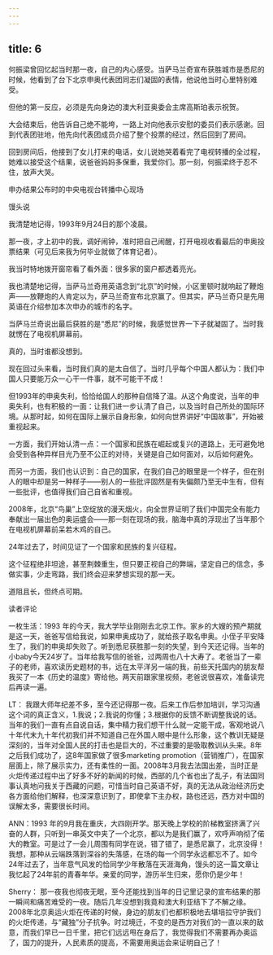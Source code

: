 ```yaml
---
---
---
```

title: 6
---



何振梁曾回忆起当时那一夜，自己的内心感受。当萨马兰奇宣布获胜城市是悉尼的时候，他看到了台下北京申奥代表团同志们凝固的表情，他说他当时心里特别难受。

但他的第一反应，必须是先向身边的澳大利亚奥委会主席高斯珀表示祝贺。

大会结束后，他告诉自己绝不能垮，一路上对向他表示安慰的委员们表示感谢。回到代表团驻地，他先向代表团成员介绍了整个投票的经过，然后回到了房间。

回到房间后，他接到了女儿打来的电话，女儿说她哭着看完了电视转播的全过程，她难以接受这个结果，说爸爸妈妈多保重，我爱你们。那一刻，何振梁终于忍不住，放声大哭。

申办结果公布时的中央电视台转播中心现场



馒头说

我清楚地记得，1993年9月24日的那个凌晨。

那一夜，才上初中的我，调好闹钟，准时把自己闹醒，打开电视收看最后的申奥投票结果（可见后来我为何毕业就做了体育记者）。

我当时特地拨开窗帘看了看外面：很多家的窗户都透着亮光。

我也清楚地记得，当萨马兰奇用英语念到“北京”的时候，小区里顿时就响起了鞭炮声——放鞭炮的人肯定以为，萨马兰奇宣布北京赢了。但其实，萨马兰奇只是先用英语在介绍参加本次申办的城市的名字。

当萨马兰奇说出最后获胜的是“悉尼”的时候，我感觉世界一下子就凝固了。当时我就愣在了电视机屏幕前。

真的，当时谁都没想到。

现在回过头来看，当时我们真的是太自信了。当时几乎每个中国人都认为：我们中国人只要能万众一心干一件事，就不可能干不成！

但1993年的申奥失利，恰恰给国人的那种自信降了温。从这个角度说，当年的申奥失利，也有积极的一面：让我们进一步认清了自己，以及当时自己所处的国际环境。从那时起，如何在国际上展示自身形象，如何向世界讲好“中国故事”，开始被重视起来。

一方面，我们开始认清一点：一个国家和民族在崛起或复兴的道路上，无可避免地会受到各种异样目光乃至不公正的对待，关键是自己如何面对，以后如何避免。

而另一方面，我们也认识到：自己的国家，在我们自己的眼里是一个样子，但在别人的眼中却是另一种样子——别人的一些批评固然是有失偏颇乃至无中生有，但有一些批评，也值得我们自己自省和重视。

2008年，北京“鸟巢”上空绽放的漫天烟火，向全世界证明了我们中国完全有能力奉献出一届出色的奥运盛会——那一刻在现场的我，脑海中真的浮现出了当年那个在电视机屏幕前呆若木鸡的自己。

24年过去了，时间见证了一个国家和民族的复兴征程。

这个征程绝非坦途，甚至荆棘重生，但只要正视自己的弊端，坚定自己的信念，多做实事，少走弯路，我们终会迎来梦想实现的那一天。

道阻且长，但终点可期。

读者评论

一枚生活：1993 年的今天，我大学毕业刚刚去北京工作。家乡的大嫂的预产期就是这一天，爸爸写信给我说，如果申奥成功了，就给孩子取名申奥。小侄子平安降生了，我们的申奥却失败了。听到悉尼获胜那一刻的失望，到今天还记得。当年的小baby今天24岁了。当年给我写信的爸爸，过两周也八十大寿了。老爸当了一辈子的老师，喜欢读历史题材的书，远在太平洋另一端的我，前些天托国内的朋友帮我买了一本《历史的温度》寄给他。两天前跟家里视频，老爸说很喜欢，准备读完后再读一遍。

LT： 我跟大师年纪差不多，至今还记得那一夜。后来工作后参加培训，学习沟通这个词的真正含义，1.我说；2.我说的你懂；3.根据你的反馈不断调整我说的话。当年的我们一直有点自说自话，集中精力我们想干什么就一定能干成，客观地说八十年代末九十年代初我们并不知道自己在外国人眼中是什么形象，这个教训无疑是深刻的，当年对全国人民的打击也是巨大的，不过重要的是吸取教训从头来。8年之后我们成功了，这8年国家做了很多marketing promotion（营销推广），在国家层面上，除了展示实力，还有柔性的一面。2008年3月我去法国出差，当时正是火炬传递过程中出了好多不好的新闻的时候，西部的几个省也出了乱子，有法国同事认真地问我关于西藏的问题，可惜当时自己英语不好，真的无法从政治经济历史各方面给他们解释，也深深意识到了，即使拿下主办权，路也还远，西方对中国的误解太多，需要很长时间。

ANN：1993 年的9月我在重庆，大四刚开学。那天晚上学校的阶梯教室挤满了兴奋的人群，只听到一串英文中夹了一个北京，都以为是我们赢了，欢呼声响彻了偌大的教室。可是过了一会儿周围有同学在说，错了错了，是悉尼赢了，北京没得！我想，那种从云端跌落到深谷的失落感，在场的每一个同学永远都忘不了。如今24年过去了，当年意气风发的恰同学少年散落在天涯海角，馒头的这一篇文章让我忆起了24年前的青春年华。亲爱的同学，游历半生归来，愿你仍是少年！

Sherry： 那一夜我也彻夜无眠，至今还能找到当年的日记里记录的宣布结果的那一瞬间和痛苦难受的一夜。随后几年没想到我竟和澳大利亚结下了不解之缘。2008年北京奥运火炬在传递的时候，身边的朋友们也都积极地去堪培拉守护我们的火炬传递，与“藏独”分子抗争。时过境迁，不变的是西方对我们的一直以来的敌意，而我们早已一日千里，把它们远远甩在身后了，我觉得我们不需要再办奥运了，国力的提升，人民素质的提高，不需要用奥运会来证明自己了！